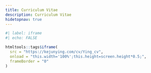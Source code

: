 ```yaml
---
title: Curriculum Vitae
description: Curriculum Vitae
hidetopnav: true
---
```


<style type="text/css">
body > * {
    margin-left: 3rem;
}

#content {
    width: 38rem;
    padding-bottom: 4rem;
}

iframe {
    margin-left: -1rem;
}
</style>

<!-- ```{r}
#| label: iframe
#| echo: FALSE

# htmltools::tags$iframe(
#   src = "./joelnitta-cv/Ying_cv.pdf",
#   onload = "this.width='100%';this.height=screen.height*0.6;",
#   frameBorder = "0"
# )

htmltools::includeHTML("./Ying_cv.html")
``` -->

```r
#| label: iframe
#| echo: FALSE

htmltools::tags$iframe(
  src = "https://kejunying.com/cv/Ying_cv",
  onload = "this.width='100%';this.height=screen.height*0.5;",
  frameBorder = "0"
)
```
